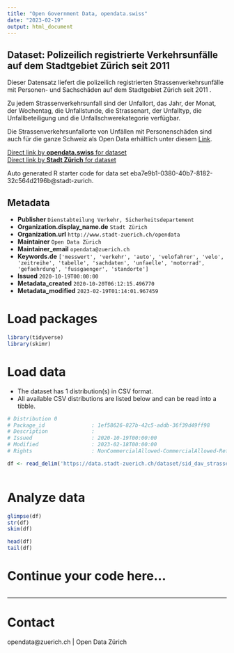 ```yaml
---
title: "Open Government Data, opendata.swiss"
date: "2023-02-19"
output: html_document
---
```


## Dataset: Polizeilich registrierte Verkehrsunfälle auf dem Stadtgebiet Zürich seit 2011


Dieser Datensatz liefert die polizeilich registrierten Strassenverkehrsunfälle mit Personen- und Sachschäden auf dem Stadtgebiet Zürich seit 2011 . 

Zu jedem Strassenverkehrsunfall sind der Unfallort, das Jahr, der Monat, der Wochentag, die Unfallstunde, die Strassenart, der Unfalltyp, die Unfallbeteiligung und die Unfallschwerekategorie verfügbar.

Die Strassenverkehrsunfallorte von Unfällen mit Personenschäden sind auch für die ganze Schweiz als Open Data erhältlich unter diesem [Link](
https://data.geo.admin.ch/ch.astra.unfaelle-personenschaeden_alle).
 

[Direct link by **opendata.swiss** for dataset](https://opendata.swiss/de/dataset/polizeilich-registrierte-verkehrsunfalle-auf-dem-stadtgebiet-zurich-seit-2011)<br>
[Direct link by **Stadt Zürich** for dataset](https://data.stadt-zuerich.ch/dataset/sid_dav_strassenverkehrsunfallorte)

Auto generated R starter code for data set eba7e9b1-0380-40b7-8182-32c564d2196b@stadt-zurich.

## Metadata

- **Publisher** `Dienstabteilung Verkehr, Sicherheitsdepartement`
- **Organization.display_name.de** `Stadt Zürich`
- **Organization.url** `http://www.stadt-zuerich.ch/opendata`
- **Maintainer** `Open Data Zürich`
- **Maintainer_email** `opendata@zuerich.ch`
- **Keywords.de** `['messwert', 'verkehr', 'auto', 'velofahrer', 'velo', 'zeitreihe', 'tabelle', 'sachdaten', 'unfaelle', 'motorrad', 'gefaehrdung', 'fussgaenger', 'standorte']`
- **Issued** `2020-10-19T00:00:00`
- **Metadata_created** `2020-10-20T06:12:15.496770`
- **Metadata_modified** `2023-02-19T01:14:01.967459`


# Load packages

```r

library(tidyverse)
library(skimr)

```

# Load data

-   The dataset has 1 distribution(s) in CSV format.
-   All available CSV distributions are listed below and can be read into a tibble.

```r

# Distribution 0
# Package_id               : 1ef58626-827b-42c5-addb-36f39d49ff98
# Description              : 
# Issued                   : 2020-10-19T00:00:00
# Modified                 : 2023-02-18T00:00:00
# Rights                   : NonCommercialAllowed-CommercialAllowed-ReferenceRequired

df <- read_delim('https://data.stadt-zuerich.ch/dataset/sid_dav_strassenverkehrsunfallorte/download/RoadTrafficAccidentLocations.csv')



```

# Analyze data

```r

glimpse(df)
str(df)
skim(df)

head(df)
tail(df)

```

# Continue your code here...

```r

```

------------------------------------------------------------------------

# Contact

opendata@zuerich.ch | Open Data Zürich
